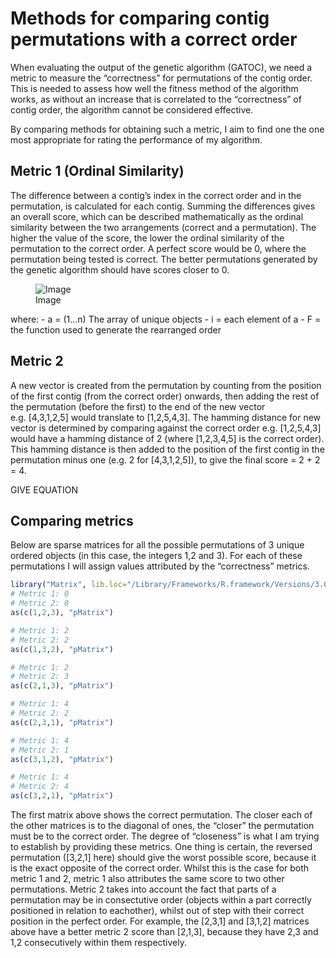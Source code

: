 Methods for comparing contig permutations with a correct order
========================================================

When evaluating the output of the genetic algorithm (GATOC), we need a metric to measure the "correctness" for permutations of the contig order. This is needed to assess how well the fitness method of the algorithm works, as without an increase that is correlated to the "correctness" of contig order, the algorithm cannot be considered effective.

By comparing methods for obtaining such a metric, I aim to find one the one most appropriate for rating the performance of my algorithm.

Metric 1 (Ordinal Similarity)
----

The difference between a contig's index in the correct order and in the permutation, is calculated for each contig. Summing the differences gives an overall score, which can be described mathematically as the ordinal similarity between the two arrangements (correct and a permutation). The higher the value of the score, the lower the ordinal similarity of the permutation to the correct order. A perfect score would be 0, where the permutation being tested is correct. The better permutations generated by the genetic algorithm should have scores closer to 0.

![Image](https://github.com/edwardchalstrey1/fragmented_genome_with_snps/blob/master/old_or_unused/figures/ordinal_similarity.png?raw=true)

where:
- a = (1...n)  The array of unique objects
- i = each element of a
- F = the function used to generate the rearranged order

Metric 2
------

A new vector is created from the permutation by counting from the position of the first contig (from the correct order) onwards, then adding the rest of the permutation (before the first) to the end of the new vector e.g. [4,3,1,2,5] would translate to [1,2,5,4,3]. The hamming distance for new vector is determined by comparing against the correct order e.g. [1,2,5,4,3] would have a hamming distance of 2 (where [1,2,3,4,5] is the correct order). This hamming distance is then added to the position of the first contig in the permutation minus one (e.g. 2 for [4,3,1,2,5]), to give the final score = 2 + 2 = 4.

GIVE EQUATION

Comparing metrics
----

Below are sparse matrices for all the possible permutations of 3 unique ordered objects (in this case, the integers 1,2 and 3). For each of these permutations I will assign values attributed by the "correctness" metrics.

```r
library("Matrix", lib.loc="/Library/Frameworks/R.framework/Versions/3.0/Resources/library")
# Metric 1: 0
# Metric 2: 0
as(c(1,2,3), "pMatrix")

# Metric 1: 2
# Metric 2: 2
as(c(1,3,2), "pMatrix")

# Metric 1: 2
# Metric 2: 3
as(c(2,1,3), "pMatrix")

# Metric 1: 4
# Metric 2: 2
as(c(2,3,1), "pMatrix")

# Metric 1: 4
# Metric 2: 1
as(c(3,1,2), "pMatrix")

# Metric 1: 4
# Metric 2: 4
as(c(3,2,1), "pMatrix")
```

The first matrix above shows the correct permutation. The closer each of the other matrices is to the diagonal of ones, the "closer" the permutation must be to the correct order. The degree of "closeness" is what I am trying to establish by providing these metrics. One thing is certain, the reversed permutation ([3,2,1] here) should give the worst possible score, because it is the exact opposite of the correct order. Whilst this is the case for both metric 1 and 2, metric 1 also attributes the same score to two other permutations. Metric 2 takes into account the fact that parts of a permutation may be in consectutive order (objects within a part correctly positioned in relation to eachother), whilst out of step with their correct position in the perfect order. For example, the [2,3,1] and [3,1,2] matrices above have a better metric 2 score than [2,1,3], because they have 2,3 and 1,2 consecutively within them respectively.

```r

```